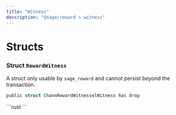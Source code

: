 ```yaml
---
title: "Witness"
description: "@sage/reward > witness"
---
```


# Structs

### Struct `RewardWitness`

A struct only usable by `sage_reward` and cannot persist beyond the transaction.

```rust
public struct ChannRewardWitnesselWitness has drop
```

<Expandable title="Fields">
  ```rust
  ```
</Expandable>
